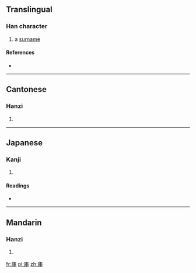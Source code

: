{{also|厍|庫}}
==Translingual==

===Han character===
{{Han char|rn=27|rad=厂|as=07|sn=9|four=7125<sub>0</sub>|canj=一十田十 (MJWJ)|ids=⿸[[厂]][[車]]}}

# a [[surname]]

====References====
* {{Han ref|kx=0161.250|dkj=02948|dj=0368.050|hdz=10071.200|uh=5399|ud=21401|bh=CDF8|bd=52728}}

----

==Cantonese==

===Hanzi===
{{yue-hanzi|jyut=|y=se3|sim=厍}}

# {{defn|lang=yue|sort=厂07}}

----

==Japanese==

===Kanji===
{{ja-kanji|grade=|rs=厂07}}

# {{defn|lang=ja|sort=厂07}}

====Readings====
* {{ja-readings|on=[[しゃ]] (sha)|kun=}}

----

==Mandarin==

===Hanzi===
{{cmn-hanzi|sim=厍|pin=[[shè]] ([[she4]])|wg=she<sup>4</sup>}}

# {{defn|lang=cmn|sort=厂07}}

[[fr:厙]]
[[pl:厙]]
[[zh:厙]]